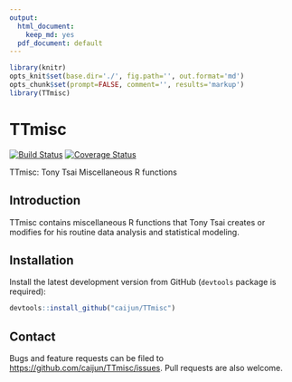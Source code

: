 ```yaml
---
output:
  html_document:
    keep_md: yes
  pdf_document: default
---
```


```r
library(knitr)
opts_knit$set(base.dir='./', fig.path='', out.format='md')
opts_chunk$set(prompt=FALSE, comment='', results='markup')
library(TTmisc)
```

# TTmisc

[![Build Status](https://travis-ci.org/caijun/TTmisc.svg?branch=master)](https://travis-ci.org/caijun/TTmisc) [![Coverage Status](https://img.shields.io/coveralls/caijun/TTmisc.svg)](https://coveralls.io/r/caijun/TTmisc?branch=master)

TTmisc: Tony Tsai Miscellaneous R functions

## Introduction

TTmisc contains miscellaneous R functions that Tony Tsai creates or modifies for his routine data analysis and statistical modeling.

## Installation

Install the latest development version from GitHub (`devtools` package is required):

```r
devtools::install_github("caijun/TTmisc")
```

## Contact

Bugs and feature requests can be filed to
<https://github.com/caijun/TTmisc/issues>. Pull requests are also welcome.
